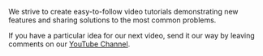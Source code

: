 We strive to create easy-to-follow video tutorials demonstrating new features and sharing solutions to the most common problems.

If you have a particular idea for our next video, send it our way by leaving comments on our [YouTube Channel](https://youtube.com/@volkovlabs).
